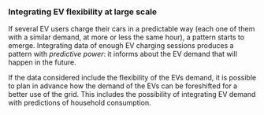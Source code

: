 ### Integrating EV flexibility at large scale

If several EV users charge their cars in a predictable way (each one of them with a similar demand, at more or less the same hour), a pattern starts to emerge. Integrating data of enough EV charging sessions produces a pattern with *predictive power*: it informs about the EV demand that will happen in the future. 

If the data considered include the flexibility of the EVs demand, it is possible to plan in advance how the demand of the EVs can be foreshifted for a better use of the grid. This includes the possibility of integrating EV demand with predictions of household consumption. 
